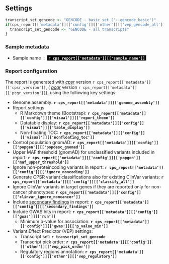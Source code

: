 ## Settings

```r

transcript_set_gencode <- "GENCODE - basic set ('--gencode_basic')"
if(cps_report[['metadata']][['config']][['other']][['vep_gencode_all']] == T){
  transcript_set_gencode <- "GENCODE - all transcripts"
}

```

### Sample metadata

* Sample name &nbsp;:&nbsp; <span style="background-color:#000000; color:white"><b>&nbsp;`r cps_report[['metadata']][['sample_name']]`&nbsp;</b></span>
<br>

### Report configuration 

The report is generated with _[cpsr](https://github.com/sigven/cpsr)_ version `r cps_report[['metadata']][['cpsr_version']]`, ( _[pcgr](https://github.com/sigven/pcgr)_ version `r cps_report[['metadata']][['pcgr_version']]`), using the following key settings:

* Genome assembly: __`r cps_report[['metadata']][['genome_assembly']]`__
* Report settings
  * R Markdown theme (Bootstrap): __`r cps_report[['metadata']][['config']][['visual']][['report_theme']]`__
  * Datatable display: __`r cps_report[['metadata']][['config']][['visual']][['table_display']]`__
  * Non-floating TOC: __`r cps_report[['metadata']][['config']][['visual']][['nonfloating_toc']]`__
* Control population gnomAD: __`r cps_report[['metadata']][['config']][['popgen']][['popdesc_gnomad']]`__
* Upper MAF threshold (gnomAD) for unclassified variants included in report:  __`r cps_report[['metadata']][['config']][['popgen']][['maf_upper_threshold']]`__
* Ignore non-proteincoding variants in report: __`r cps_report[['metadata']][['config']][['ignore_noncoding']]`__
* Generate CPSR variant classifications also for existing ClinVar variants: __`r cps_report[['metadata']][['config']][['classify_all']]`__
* Ignore ClinVar variants in target genes if they are reported only for non-cancer phenotypes: 
__`r cps_report[['metadata']][['config']][['clinvar_ignore_noncancer']]`__
* Include [secondary findings](https://www.ncbi.nlm.nih.gov/clinvar/docs/acmg/) in report: __`r cps_report[['metadata']][['config']][['secondary_findings']]`__
* Include GWAS hits in report: __`r cps_report[['metadata']][['config']][['gwas']][['run']]`__
    * Minimum p-value for association: __`r cps_report[['metadata']][['config']][['gwas']][['p_value_min']]`__
* Variant Effect Predictor (VEP) settings:
  * Transcript set: __`r transcript_set_gencode`__
  * Transcript pick order: __`r cps_report[['metadata']][['config']][['other']][['vep_pick_order']]`__
  * Regulatory regions annotation: __`r cps_report[['metadata']][['config']][['other']][['vep_regulatory']]`__
